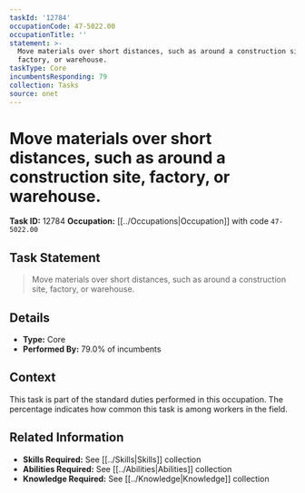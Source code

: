 ```yaml
---
taskId: '12784'
occupationCode: 47-5022.00
occupationTitle: ''
statement: >-
  Move materials over short distances, such as around a construction site,
  factory, or warehouse.
taskType: Core
incumbentsResponding: 79
collection: Tasks
source: onet
---
```

# Move materials over short distances, such as around a construction site, factory, or warehouse.

**Task ID:** 12784
**Occupation:** [[../Occupations|Occupation]] with code `47-5022.00`

## Task Statement

> Move materials over short distances, such as around a construction site, factory, or warehouse.

## Details

- **Type:** Core
- **Performed By:** 79.0% of incumbents

## Context

This task is part of the standard duties performed in this occupation. The percentage indicates how common this task is among workers in the field.

## Related Information

- **Skills Required:** See [[../Skills|Skills]] collection
- **Abilities Required:** See [[../Abilities|Abilities]] collection
- **Knowledge Required:** See [[../Knowledge|Knowledge]] collection
